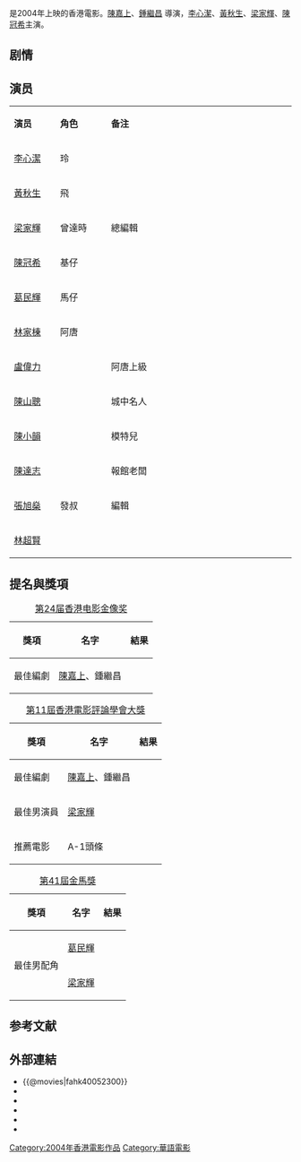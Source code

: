 {{multiple issues|
{{disputed|time=2015-08-26T04:37:33+00:00}}
{{expand|time=2015-08-26T04:37:33+00:00}}
{{unreferenced|time=2015-08-26T04:37:33+00:00}}
}}
{{Infobox film
| name                          =  A-1頭條
| original_name <!-- 英文名 --> = ''{{lang|en|A-1}}''
| director<!-- 导演 -->         = [[陳嘉上|陳嘉上]] <br>  [[鍾繼昌|鍾繼昌]] 
| producer <!-- 監製 -->        = 陳嘉上 <br> 林炳坤 <br> [[陳果|陳果]] <br> [[羅國強|羅國強]] 
| writer  <!-- 编剧 -->         = 陳嘉上 <br>  鍾繼昌 
| starring <!-- 主演 -->        = [[李心潔|李心潔]]<br> [[黃秋生|黃秋生]] <br>[[梁家輝|梁家輝]]<br> [[陳冠希|陳冠希]] 
| music <!-- 配乐 -->           = [[楊奇昌|楊奇昌]] 
| cinematography <!-- 摄影 -->  = [[紐以迅|紐以迅]] <br> [[鄺庭和|鄺庭和]]
| editing <!-- 剪接 -->         = [[張嘉輝|張嘉輝]]  
| released  <!-- 上映日期 -->   = {{HKG}}：{{Film date|2004|9|9}}
| runtime  <!-- 片长时间 -->    = 95分钟
| country  <!-- 产地 -->        = {{香港電影產地}}
| language                      = 粤语
| budget  <!-- 预算花费 -->     =  
| gross  <!-- 票房 -->          = 
| imdb_id                       = tt0440003
}}
{{engname|《A-1頭條》|''A-1''}}是2004年上映的香港電影。[[陳嘉上|陳嘉上]]、[[鍾繼昌|鍾繼昌]] 導演，[[李心潔|李心潔]]、[[黃秋生|黃秋生]]、[[梁家輝|梁家輝]]、[[陳冠希|陳冠希]]主演。

== 剧情 ==

== 演员 ==
{|class="wikitable " width="60%"
|- style="background:cornflowerblue; color:white" align=center
|style="width:10%"|'''演员'''||style="width:11%"|'''角色'''||style="width:40%"|'''备注'''
|-
| [[李心潔|李心潔]]   || 玲 || 
|-
| [[黃秋生|黃秋生]]   ||  飛   || 
|-
| [[梁家輝|梁家輝]]   || 曾達時 || 總編輯
|-
| [[陳冠希|陳冠希]]   || 基仔 || 
|-
| [[葛民輝|葛民輝]]   ||  馬仔 || 
|-
| [[林家棟|林家棟]]   || 阿唐 || 
|-
| [[盧偉力|盧偉力]]   ||  || 阿唐上級
|-
| [[陳山聰|陳山聰]]   ||  || 城中名人
|-
| [[陳小韻|陳小韻]]   ||  || 模特兒
|-
| [[陳達志|陳達志]]   ||  || 報館老闆
|-
| [[張旭燊|張旭燊]]   || 發叔 || 編輯
|-
| [[林超賢|林超賢]]   ||     || 
|}

==提名與獎項==

{|class="wikitable" width="350px"
|+[[2005年香港電影金像獎|第24届香港电影金像奖]]
!獎項!!名字!!結果
|-
|最佳編劇||[[陳嘉上|陳嘉上]]、鍾繼昌||{{nom}}
|}

{|class="wikitable" width="350px"
|+[[香港電影評論學會大獎|第11屆香港電影評論學會大獎]]
!獎項!!名字!!結果
|-
|最佳編劇||[[陳嘉上|陳嘉上]]、鍾繼昌||{{won}}
|-
|最佳男演員||[[梁家輝|梁家輝]]||{{nom}}
|-
|推薦電影||A-1頭條||{{won}}
|}

{|class="wikitable" width="350px"
|+[[第41屆金馬獎|第41屆金馬獎]]
!獎項!!名字!!結果
|-
| rowspan="2" |最佳男配角||[[葛民輝|葛民輝]]||{{nom}}
|-
|[[梁家輝|梁家輝]]||{{nom}}
|}

==参考文献==
{{reflist}}

== 外部連結 ==
*{{@movies|fahk40052300}}
*{{hkmdb title|10716}}
*{{mtime|18103}}
*{{douban}}
*{{rotten-tomatoes|a_1}}
*{{imdb title|0440003}}

{{陳嘉上}}
{{黃秋生}}

[[Category:2004年香港電影作品|Category:2004年香港電影作品]]
[[Category:華語電影|Category:華語電影]]